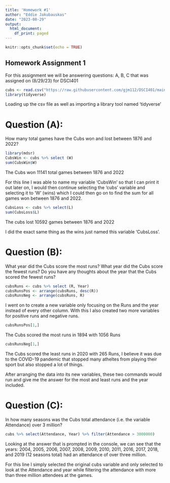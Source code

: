 ---
title: 'Homework #1'
author: "Eddie Jakubauskas"
date: "2023-08-29"
output:
  html_document:
    df_print: paged
---

```{r setup, include=FALSE}
knitr::opts_chunk$set(echo = TRUE)
```
## Homework Assignment 1

For this assignment we will be answering questions: A, B, C that was assigned on (8/29/23) for DSCI401

```{r}
cubs <- read.csv("https://raw.githubusercontent.com/gjm112/DSCI401/main/data/cubs_all_time.csv")
library(tidyverse)
```
Loading up the csv file as well as importing a library tool named 'tidyverse'

# Question (A):
How many total games have the Cubs won and lost between 1876 and 2022?
```{r}
library(mdsr)
CubsWin <- cubs %>% select (W)
sum(CubsWin$W)
```
The Cubs won 11141 total games between 1876 and 2022

For this line I was able to name my variable 'CubsWin' so that I can print it out later on, I would then continue selecting the 'cubs' variable and selecting it to 'W' (wins) which I could then go on to find the sum for all games won between 1876 and 2022.

```{r}
CubsLoss <- cubs %>% select(L)
sum(CubsLoss$L)
```
The cubs lost 10592 games between 1876 and 2022

I did the exact same thing as the wins just named this variable 'CubsLoss'.

# Question (B):
What year did the Cubs score the most runs? What year did the Cubs score the fewest runs? Do you have any thoughts about the year that the Cubs scored the fewest runs?

```{r}
cubsRuns <- cubs %>% select (R, Year)
cubsRunsPos <- arrange(cubsRuns, desc(R))
cubsRunsNeg <- arrange(cubsRuns, R)
```
I went on to create a new variable only focusing on the Runs and the year instead of every other column. With this I also created two more variables for positive runs and negative runs. 

```{r}
cubsRunsPos[1,]
```
The Cubs scored the most runs in 1894 with 1056 Runs

```{r}
cubsRunsNeg[1,]
```
The Cubs scored the least runs in 2020 with 265 Runs, I believe it was due to the COVID-19 pandemic that stopped many atheltes from playing their sport but also stopped a lot of things.

After arranging the data into its new variables, these two commands would run and give me the answer for the most and least runs and the year included. 

# Question (C):
In how many seasons was the Cubs total attendance (i.e. the variable Attendance) over 3 million?
```{r}
cubs %>% select(Attendance, Year) %>% filter(Attendance > 3000000)
```
Looking at the answer that is prompted in the console, we can see that the years: 2004, 2005, 2006, 2007, 2008, 2009, 2010, 2011, 2016, 2017, 2018, and 2019 (12 seasons total) had an attendance of over three million. 

For this line I simply selected the original cubs variable and only selected to look at the Attendance and year while filtering the attendance with more than three million attendees at the games. 
